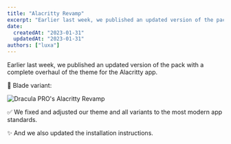 ```yaml
---
title: "Alacritty Revamp"
excerpt: "Earlier last week, we published an updated version of the pack with a complete overhaul of the theme for the Alacritty app."
date:
  createdAt: "2023-01-31"
  updatedAt: "2023-01-31"
authors: ["luxa"]
---
```


Earlier last week, we published an updated version of the pack with a complete overhaul of the theme for the Alacritty app.

🔪 Blade variant:

![Dracula PRO's Alacritty Revamp](/images/logs/alacritty-revamp-a.png)

✅ We fixed and adjusted our theme and all variants to the most modern app standards.

✨ And we also updated the installation instructions.
